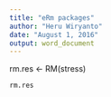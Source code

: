 ```yaml
---
title: "eRm packages"
author: "Heru Wiryanto"
date: "August 1, 2016"
output: word_document
---
```


rm.res <- RM(stress)
```r
rm.res
```

